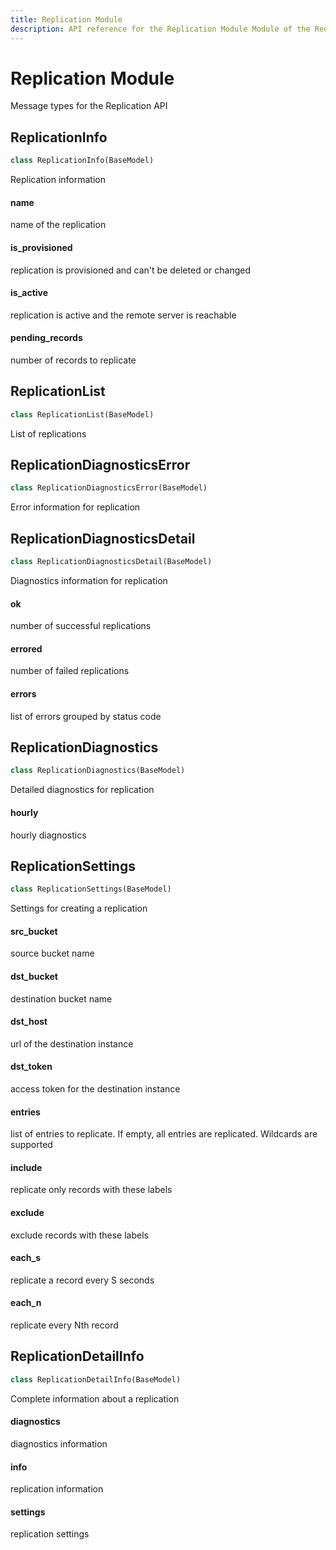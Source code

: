 ```yaml
---
title: Replication Module
description: API reference for the Replication Module Module of the ReductStore Client SDK for Python.
---
```

<head>
    <link rel="canonical" href="https://www.reduct.store/docs/sdk/py/msg.replication" />
</head>

# Replication Module

<a id="reduct.msg.replication"></a>



Message types for the Replication API

<a id="reduct.msg.replication.ReplicationInfo"></a>

## ReplicationInfo

```python
class ReplicationInfo(BaseModel)
```

Replication information

<a id="reduct.msg.replication.ReplicationInfo.name"></a>

#### name

name of the replication

<a id="reduct.msg.replication.ReplicationInfo.is_provisioned"></a>

#### is\_provisioned

replication is provisioned and can't be deleted or changed

<a id="reduct.msg.replication.ReplicationInfo.is_active"></a>

#### is\_active

replication is active and the remote server is reachable

<a id="reduct.msg.replication.ReplicationInfo.pending_records"></a>

#### pending\_records

number of records to replicate

<a id="reduct.msg.replication.ReplicationList"></a>

## ReplicationList

```python
class ReplicationList(BaseModel)
```

List of replications

<a id="reduct.msg.replication.ReplicationDiagnosticsError"></a>

## ReplicationDiagnosticsError

```python
class ReplicationDiagnosticsError(BaseModel)
```

Error information for replication

<a id="reduct.msg.replication.ReplicationDiagnosticsDetail"></a>

## ReplicationDiagnosticsDetail

```python
class ReplicationDiagnosticsDetail(BaseModel)
```

Diagnostics information for replication

<a id="reduct.msg.replication.ReplicationDiagnosticsDetail.ok"></a>

#### ok

number of successful replications

<a id="reduct.msg.replication.ReplicationDiagnosticsDetail.errored"></a>

#### errored

number of failed replications

<a id="reduct.msg.replication.ReplicationDiagnosticsDetail.errors"></a>

#### errors

list of errors grouped by status code

<a id="reduct.msg.replication.ReplicationDiagnostics"></a>

## ReplicationDiagnostics

```python
class ReplicationDiagnostics(BaseModel)
```

Detailed diagnostics for replication

<a id="reduct.msg.replication.ReplicationDiagnostics.hourly"></a>

#### hourly

hourly diagnostics

<a id="reduct.msg.replication.ReplicationSettings"></a>

## ReplicationSettings

```python
class ReplicationSettings(BaseModel)
```

Settings for creating a replication

<a id="reduct.msg.replication.ReplicationSettings.src_bucket"></a>

#### src\_bucket

source bucket name

<a id="reduct.msg.replication.ReplicationSettings.dst_bucket"></a>

#### dst\_bucket

destination bucket name

<a id="reduct.msg.replication.ReplicationSettings.dst_host"></a>

#### dst\_host

url of the destination instance

<a id="reduct.msg.replication.ReplicationSettings.dst_token"></a>

#### dst\_token

access token for the destination instance

<a id="reduct.msg.replication.ReplicationSettings.entries"></a>

#### entries

list of entries to replicate. If empty, all entries are replicated.
Wildcards are supported

<a id="reduct.msg.replication.ReplicationSettings.include"></a>

#### include

replicate only records with these labels

<a id="reduct.msg.replication.ReplicationSettings.exclude"></a>

#### exclude

exclude records with these labels

<a id="reduct.msg.replication.ReplicationSettings.each_s"></a>

#### each\_s

replicate a record every S seconds

<a id="reduct.msg.replication.ReplicationSettings.each_n"></a>

#### each\_n

replicate every Nth record

<a id="reduct.msg.replication.ReplicationDetailInfo"></a>

## ReplicationDetailInfo

```python
class ReplicationDetailInfo(BaseModel)
```

Complete information about a replication

<a id="reduct.msg.replication.ReplicationDetailInfo.diagnostics"></a>

#### diagnostics

diagnostics information

<a id="reduct.msg.replication.ReplicationDetailInfo.info"></a>

#### info

replication information

<a id="reduct.msg.replication.ReplicationDetailInfo.settings"></a>

#### settings

replication settings


